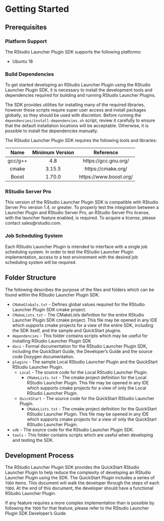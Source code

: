 # Getting Started {#getstarted}

## Prerequisites {#prereq}

### Platform Support
The RStudio Launcher Plugin SDK supports the following platforms:

<!-- TODO: Table here? Other Platforms? More details? -->
* Ubuntu 18

### Build Dependencies

To get started developing an RStudio Launcher Plugin using the RStudio Launcher Plugin SDK, it is necessary to install the development tools and dependencies required for building and running RStudio Launcher Plugins.

The SDK provides utilities for installing many of the required libraries, however these scripts require super user access and install packages globally, so they should be used with discretion. Before running the `dependencies/install-dependencies.sh` script, review it carefully to ensure that the default installation locations will be acceptable. Otherwise, it is possible to install the dependencies manually.

The RStudio Launcher Plugin SDK requires the following tools and libraries:

  Name     Minimum Version          Reference
--------  -----------------  -----------------------
gcc/g++   4.8                https://gcc.gnu.org/
cmake     3.15.5             https://cmake.org/
Boost     1.70.0             https://www.boost.org/

### RStudio Server Pro

This version of the RStudio Launcher Plugin SDK is compatible with RStudio Server Pro version 1.4, or greater. To properly test the integration between a Launcher Plugin and RStudio Server Pro, an RStudio Server Pro license, with the launcher feature enabled, is required. To acquire a license, please contact sales@rstudio.com.

### Job Scheduling System

Each RStudio Launcher Plugin is intended to interface with a single job scheduling system. In order to test the RStudio Launcher Plugin implementation, access to a test environment with the desired job scheduling system will be required.

## Folder Structure {#folders}

The following describes the purpose of the files and folders which can be found within the RStudio Launcher Plugin SDK.

* `CMakeGlobals.txt` - Defines global values required for the RStudio Launcher Plugin SDK cmake project.
* `CMakeLists.txt` - The CMakeLists definition for the entire RStudio Launcher Plugin SDK cmake project. This file may be opened in any IDE which supports cmake projects for a view of the entire SDK, including the SDK itself, and the sample and QuickStart plugins.
* `dependencies` - This folder contains scripts which may be useful for installing RStudio Launcher Plugin SDK 
* `docs` - Formal documentation for the RStudio Launcher Plugin SDK, including the QuickStart Guide, the Developer's Guide and the source code Doxygen documentation.
* `plugins` - The sample Local RStudio Launcher Plugin and the QuickStart RStudio Launcher Plugin.
   * `Local` - The source code for the Local RStudio Launcher Plugin.
       * `CMakeLists.txt` - The cmake project definition for the Local RStudio Launcher Plugin. This file may be opened in any IDE which supports cmake projects for a view of only the Local RStudio Launcher Plugin.
   * `QuickStart` - The source code for the QuickStart RStudio Launcher Plugin.
       * `CMakeLists.txt` - The cmake project definition for the QuickStart RStudio Launcher Plugin. This file may be opened in any IDE which supports cmake projects for a view of only the QuickStart RStudio Launcher Plugin.
* `sdk` - The source code for the RStudio Launcher Plugin SDK.
* `tools` - This folder contains scripts which are useful when developing and testing the SDK.

## Development Process {#devproc}

The RStudio Launcher Plugin SDK provides the QuickStart RStudio Launcher Plugin to help reduce the complexity of developing an RStudio Launcher Plugin using the SDK. The QuickStart Plugin includes a series of `TODO` items. This document will walk the developer through the steps of each `TODO`. At the end of this document, the developer should have a functional RStudio Launcher Plugin. 

If any feature requires a more complex implementation than is possible by following the `TODO` for that feature, please refer to the RStudio Launcher Plugin SDK Developer's Guide.
